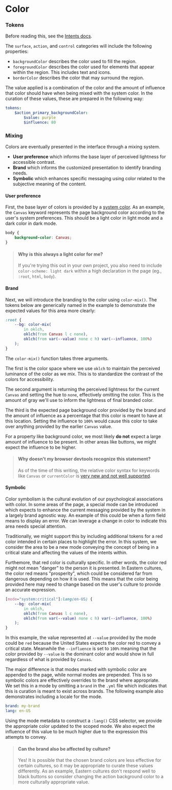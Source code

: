 
<Meta title="Foundations/Color" />

# Color

### Tokens

Before reading this, see the [Intents docs](/docs/foundations-intents--docs).

The `surface`, `action`, and `control` categories will include the following properties:

- `backgroundColor` describes the color used to fill the region.
- `foregroundColor` describes the color used for elements that appear within the region. This includes text and icons.
- `borderColor` describes the color that may surround the region.

The value applied is a combination of the color and the amount of influence that color should have when being mixed with the system color. In the curation of these values, these are prepared in the following way:

```yml
tokens: 
    $action_primary_backgroundColor:
        $value: purple
        $influence: 80
```

### Mixing

Colors are eventually presented in the interface through a mixing system.

- **User preference** which informs the base layer of perceived lightness for accessible contrast.
- **Brand** which informs the customized presentation to identify branding needs.
- **Symbolic** which enhances specific messaging using color related to the subjective meaning of the content.

#### User preference

First, the base layer of colors is provided by a [system color](https://developer.mozilla.org/en-US/docs/Web/CSS/system-color). As an example, the `Canvas` keyword represents the page background color according to the user's system preferences. This should be a light color in light mode and a dark color in dark mode.

```css
body {
    background-color: Canvas;
}
```

> #### Why is this always a light color for me?
>
> If you're trying this out in your own project, you also need to include `color-scheme: light dark` within a high declaration in the page (eg., `:root`, `html`, `body`).

#### Brand

Next, we will introduce the branding to the color using `color-mix()`. The tokens below are generically named in the example to demonstrate the expected values for this area more clearly:

```css
:root {
    --bg: color-mix(
        in oklch,
        oklch(from Canvas l c none),
        oklch(from var(--value) none c h) var(--influence, 100%)
    );
}
```

The `color-mix()` function takes three arguments.

The first is the color space where we use `oklch` to maintain the perceived luminance of the color as we mix. This is to standardize the contrast of the colors for accessibility.

The second argument is returning the perceived lightness for the current `Canvas` and setting the hue to `none`, effectively omitting the color. This is the amount of gray we'll use to inform the lightness of final branded color.

The third is the expected page background color provided by the brand and the amount of influence as a percentage that this color is meant to have at this location. Setting the influence to `100%` would cause this color to take over anything provided by the earlier `Canvas` value.

For a property like background color, we most likely **do not** expect a large amount of influence to be present. In other areas like buttons, we might expect the influence to be higher.

> #### Why doesn't my browser devtools recognize this statement?
>
> As of the time of this writing, the relative color syntax for keywords like `Canvas` or `currentColor` is [very new and not well supported](https://caniuse.com/css-relative-colors).

#### Symbolic

Color symbolism is the cultural evolution of our psychological associations with color. In some areas of the page, a special mode can be introduced which expects to enhance the current messaging provided by the system in a largely brand agnostic way. An example of this could be when a form field means to display an error. We can leverage a change in color to indicate this area needs special attention.

Traditionally, we might support this by including additional tokens for a red color intended in certain places to highlight the error. In this system, we consider the area to be a new mode conveying the concept of being in a critical state and affecting the values of the intents within.

Furthemore, that red color is culturally specific. In other words, the color red might not mean "danger" to the person it is presented. In Eastern cultures, the color red means "prosperity", which could be considered far from dangerous depending on how it is used. This means that the color being provided here may need to change based on the user's culture to provide an accurate expression.

```css
[mode="system:critical"]:lang(en-US) {
    --bg: color-mix(
        in oklch,
        oklch(from Canvas l c none),
        oklch(from var(--value) none c h) var(--influence, 100%)
    );
}
```
In this example, the value represented at `--value` provided by the mode could be `red` because the United States expects the color red to convey a critical state. Meanwhile the `--influence` is set to `100%` meaning that the color provided by `--value` is the dominant color and would show in full regardless of what is provided by `Canvas`.

The major difference is that modes marked with symbolic color are appended to the page, while normal modes are prepended. This is so symbolic colors are effectively overrides to the brand where appropriate. We set this in a mode by omitting a `brand` in the `.yml` file which indicates that this is curation is meant to exist across brands. The following example also demonstrates including a locale for the mode.

```yml
brand: my-brand
lang: en-US
```

Using the mode metadata to construct a `:lang()` CSS selector, we provide the appropriate color updated to the scoped mode. We also expect the influence of this value to be much higher due to the expression this attempts to convey.

> #### Can the brand also be affected by culture?
>
> Yes! It is possible that the chosen brand colors are less effective for certain cultures, so it may be appropriate to curate these values differently. As an example, Eastern cultures don't respond well to black buttons so consider changing the action background color to a more culturally appropriate value.